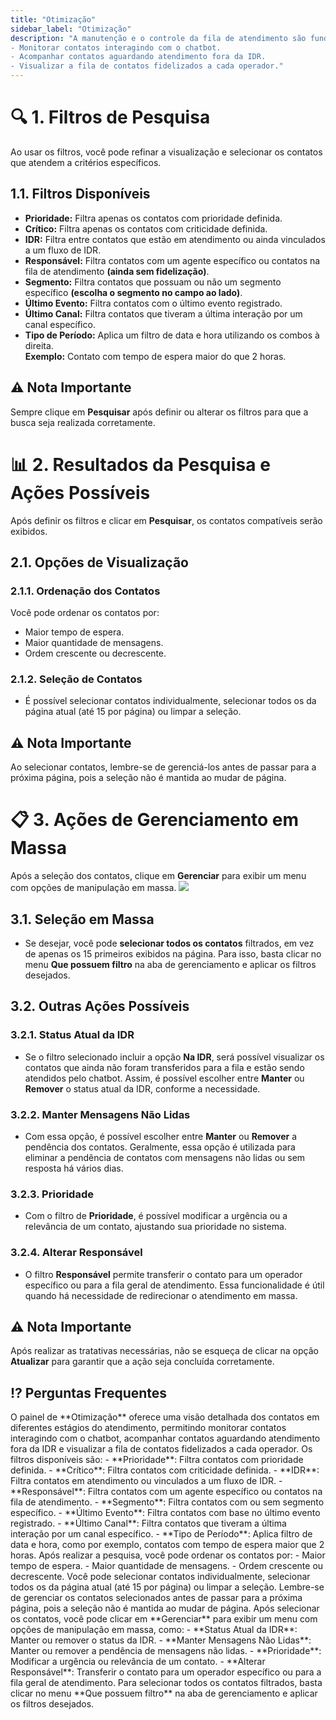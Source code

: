 ```yaml
---
title: "Otimização"
sidebar_label: "Otimização"
description: "A manutenção e o controle da fila de atendimento são fundamentais para um ambiente omnichannel eficiente. O painel de Otimização oferece uma visão detalhada dos contatos em diferentes estágios do atendimento, permitindo:
- Monitorar contatos interagindo com o chatbot.
- Acompanhar contatos aguardando atendimento fora da IDR.
- Visualizar a fila de contatos fidelizados a cada operador."
---
```


# 🔍 1. Filtros de Pesquisa

Ao usar os filtros, você pode refinar a visualização e selecionar os contatos que atendem a critérios específicos.

## 1.1. Filtros Disponíveis

- **Prioridade:** Filtra apenas os contatos com prioridade definida.
- **Crítico:** Filtra apenas os contatos com criticidade definida.
- **IDR:** Filtra entre contatos que estão em atendimento ou ainda vinculados a um fluxo de IDR.
- **Responsável:** Filtra contatos com um agente específico ou contatos na fila de atendimento **(ainda sem fidelização)**.
- **Segmento:** Filtra contatos que possuam ou não um segmento específico **(escolha o segmento no campo ao lado)**.
- **Último Evento:** Filtra contatos com o último evento registrado.
- **Último Canal:** Filtra contatos que tiveram a última interação por um canal específico.
- **Tipo de Período:** Aplica um filtro de data e hora utilizando os combos à direita.  
  **Exemplo:** Contato com tempo de espera maior do que 2 horas.

## ⚠ Nota Importante
Sempre clique em **Pesquisar** após definir ou alterar os filtros para que a busca seja realizada corretamente.

# 📊 2. Resultados da Pesquisa e Ações Possíveis

Após definir os filtros e clicar em **Pesquisar**, os contatos compatíveis serão exibidos.

## 2.1. Opções de Visualização

### 2.1.1. Ordenação dos Contatos
Você pode ordenar os contatos por:
- Maior tempo de espera.
- Maior quantidade de mensagens.
- Ordem crescente ou decrescente.

### 2.1.2. Seleção de Contatos
- É possível selecionar contatos individualmente, selecionar todos os da página atual (até 15 por página) ou limpar a seleção.

## ⚠ Nota Importante
Ao selecionar contatos, lembre-se de gerenciá-los antes de passar para a próxima página, pois a seleção não é mantida ao mudar de página.

# 📋 3. Ações de Gerenciamento em Massa

Após a seleção dos contatos, clique em **Gerenciar** para exibir um menu com opções de manipulação em massa.
<img src="https://robbublob.blob.core.windows.net/docs/otimizacao_1.png" />
## 3.1. Seleção em Massa

- Se desejar, você pode **selecionar todos os contatos** filtrados, em vez de apenas os 15 primeiros exibidos na página. Para isso, basta clicar no menu **Que possuem filtro** na aba de gerenciamento e aplicar os filtros desejados.

## 3.2. Outras Ações Possíveis

### 3.2.1. Status Atual da IDR

- Se o filtro selecionado incluir a opção **Na IDR**, será possível visualizar os contatos que ainda não foram transferidos para a fila e estão sendo atendidos pelo chatbot. Assim, é possível escolher entre **Manter** ou **Remover** o status atual da IDR, conforme a necessidade.

### 3.2.2. Manter Mensagens Não Lidas

- Com essa opção, é possível escolher entre **Manter** ou **Remover** a pendência dos contatos. Geralmente, essa opção é utilizada para eliminar a pendência de contatos com mensagens não lidas ou sem resposta há vários dias.

### 3.2.3. Prioridade

- Com o filtro de **Prioridade**, é possível modificar a urgência ou a relevância de um contato, ajustando sua prioridade no sistema.

### 3.2.4. Alterar Responsável

- O filtro **Responsável** permite transferir o contato para um operador específico ou para a fila geral de atendimento. Essa funcionalidade é útil quando há necessidade de redirecionar o atendimento em massa.

## ⚠ Nota Importante
Após realizar as tratativas necessárias, não se esqueça de clicar na opção **Atualizar** para garantir que a ação seja concluída corretamente.


## ⁉️ Perguntas Frequentes

<AccordionGroup>
  <Accordion title="O que é o painel de Otimização?">
    O painel de **Otimização** oferece uma visão detalhada dos contatos em diferentes estágios do atendimento, permitindo monitorar contatos interagindo com o chatbot, acompanhar contatos aguardando atendimento fora da IDR e visualizar a fila de contatos fidelizados a cada operador.
  </Accordion>

  <Accordion title="Quais filtros estão disponíveis para refinar a busca de contatos?">
    Os filtros disponíveis são:
    - **Prioridade**: Filtra contatos com prioridade definida.
    - **Crítico**: Filtra contatos com criticidade definida.
    - **IDR**: Filtra contatos em atendimento ou vinculados a um fluxo de IDR.
    - **Responsável**: Filtra contatos com um agente específico ou contatos na fila de atendimento.
    - **Segmento**: Filtra contatos com ou sem segmento específico.
    - **Último Evento**: Filtra contatos com base no último evento registrado.
    - **Último Canal**: Filtra contatos que tiveram a última interação por um canal específico.
    - **Tipo de Período**: Aplica filtro de data e hora, como por exemplo, contatos com tempo de espera maior que 2 horas.
  </Accordion>
  <Accordion title="Quais opções de visualização estão disponíveis para os resultados da pesquisa?">
    Após realizar a pesquisa, você pode ordenar os contatos por:
    - Maior tempo de espera.
    - Maior quantidade de mensagens.
    - Ordem crescente ou decrescente.
  </Accordion>

  <Accordion title="Como selecionar contatos na visualização de resultados?">
    Você pode selecionar contatos individualmente, selecionar todos os da página atual (até 15 por página) ou limpar a seleção.
  </Accordion>

  <Accordion title="O que acontece com a seleção dos contatos ao mudar de página?">
    Lembre-se de gerenciar os contatos selecionados antes de passar para a próxima página, pois a seleção não é mantida ao mudar de página.
  </Accordion>

  <Accordion title="Quais ações podem ser realizadas em massa nos contatos selecionados?">
    Após selecionar os contatos, você pode clicar em **Gerenciar** para exibir um menu com opções de manipulação em massa, como:
    - **Status Atual da IDR**: Manter ou remover o status da IDR.
    - **Manter Mensagens Não Lidas**: Manter ou remover a pendência de mensagens não lidas.
    - **Prioridade**: Modificar a urgência ou relevância de um contato.
    - **Alterar Responsável**: Transferir o contato para um operador específico ou para a fila geral de atendimento.
  </Accordion>

  <Accordion title="Como realizar a seleção em massa de contatos filtrados?">
    Para selecionar todos os contatos filtrados, basta clicar no menu **Que possuem filtro** na aba de gerenciamento e aplicar os filtros desejados.
  </Accordion>
</AccordionGroup>
